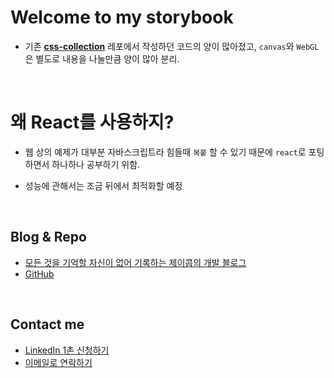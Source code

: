 
<Meta title="Welcome" />

# Welcome to my storybook

- 기존 [**css-collection**](https://github.com/JungKyuHyun/css-collection) 레포에서 작성하던 코드의 양이 많아졌고, `canvas`와 `WebGL`은 별도로 내용을 나눌만큼 양이 많아 분리.

<br />

# 왜 React를 사용하지?

- 웹 상의 예제가 대부분 자바스크립트라 힘들때 `복붙` 할 수 있기 때문에 `react`로 포팅하면서 하나하나 공부하기 위함.

- 성능에 관해서는 조금 뒤에서 최적화할 예정

<br />

## Blog & Repo

- [모든 것을 기억할 자신이 없어 기록하는 제이콥의 개발 블로그](https://code-masterjung.tistory.com/)
- [GitHub](https://github.com/JungKyuHyun/)

<br />

## Contact me

- [LinkedIn 1촌 신청하기](https://www.linkedin.com/in/kyu-hyun/)
- [이메일로 연락하기](mailto:ajdkfl6445@naver.com)
